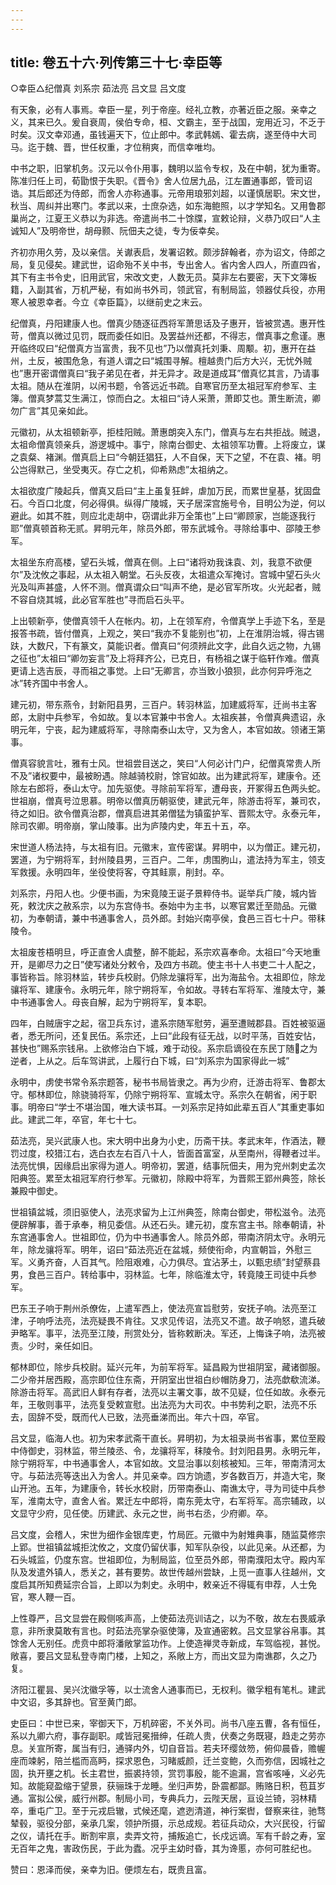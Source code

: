 ```yaml
---
---
---
```

title: 卷五十六·列传第三十七·幸臣等
---

○幸臣△纪僧真  刘系宗  茹法亮  吕文显  吕文度

有天象，必有人事焉。幸臣一星，列于帝座。经礼立教，亦著近臣之服。亲幸之义，其来已久。爰自衰周，侯伯专命，桓、文霸主，至于战国，宠用近习，不乏于时矣。汉文幸邓通，虽钱遍天下，位止郎中。孝武韩嫣、霍去病，遂至侍中大司马。迄于魏、晋，世任权重，才位稍爽，而信幸唯均。

中书之职，旧掌机务。汉元以令仆用事，魏明以监令专权，及在中朝，犹为重寄。陈准归任上司，荀勖恨于失职。《晋令》舍人位居九品，江左置通事郎，管司诏诰。其后郎还为侍郎，而舍人亦称通事。元帝用琅邪刘超，以谨慎居职。宋文世，秋当、周纠并出寒门。孝武以来，士庶杂选，如东海鲍照，以才学知名。又用鲁郡巢尚之，江夏王义恭以为非选。帝遣尚书二十馀牒，宣敕论辩，义恭乃叹曰“人主诚知人”及明帝世，胡母颢、阮佃夫之徒，专为佞幸矣。

齐初亦用久劳，及以亲信。关谳表启，发署诏敕。颇涉辞翰者，亦为诏文，侍郎之局，复见侵矣。建武世，诏命殆不关中书，专出舍人。省内舍人四人，所直四省，其下有主书令史，旧用武官，宋改文吏，人数无员。莫非左右要密，天下文簿板籍，入副其省，万机严秘，有如尚书外司，领武官，有制局监，领器仗兵役，亦用寒人被恩幸者。今立《幸臣篇》，以继前史之末云。

纪僧真，丹阳建康人也。僧真少随逐征西将军萧思话及子惠开，皆被赏遇。惠开性苛，僧真以微过见罚，既而委任如旧。及罢益州还都，不得志，僧真事之愈谨。惠开临终叹曰“纪僧真方当富贵，我不见也”乃以僧真托刘秉、周颙。初，惠开在益州，土反，被围危急，有道人谓之曰“城围寻解。檀越贵门后方大兴，无忧外贼也”惠开密谓僧真曰“我子弟见在者，并无异才。政是道成耳”僧真忆其言，乃请事太祖。随从在淮阴，以闲书题，令答远近书疏。自寒官历至太祖冠军府参军、主簿。僧真梦蒿艾生满江，惊而白之。太祖曰“诗人采萧，萧即艾也。萧生断流，卿勿广言”其见亲如此。

元徽初，从太祖顿新亭，拒桂阳贼。萧惠朗突入东门，僧真与左右共拒战。贼退，太祖命僧真领亲兵，游逻城中。事宁，除南台御史、太祖领军功曹。上将废立，谋之袁粲、褚渊。僧真启上曰“今朝廷猖狂，人不自保，天下之望，不在袁、褚。明公岂得默己，坐受夷灭。存亡之机，仰希熟虑”太祖纳之。

太祖欲度广陵起兵，僧真又启曰“主上虽复狂衅，虐加万民，而累世皇基，犹固盘石。今百口北度，何必得俱。纵得广陵城，天子居深宫施号令，目明公为逆，何以避此。如其不胜，则应北走胡中，窃谓此非万全策也”上曰“卿顾家，岂能逐我行耶”僧真顿首称无贰。昇明元年，除员外郎，带东武城令。寻除给事中、邵陵王参军。

太祖坐东府高楼，望石头城，僧真在侧。上曰“诸将劝我诛袁、刘，我意不欲便尔”及沈攸之事起，从太祖入朝堂。石头反夜，太祖遣众军掩讨。宫城中望石头火光及叫声甚盛，人怀不测。僧真谓众曰“叫声不绝，是必官军所攻。火光起者，贼不容自烧其城，此必官军胜也”寻而启石头平。

上出顿新亭，使僧真领千人在帐内。初，上在领军府，令僧真学上手迹下名，至是报答书疏，皆付僧真，上观之，笑曰“我亦不复能别也”初，上在淮阴治城，得古锡趺，大数尺，下有篆文，莫能识者。僧真曰“何须辨此文字，此自久远之物，九锡之征也”太祖曰“卿勿妄言”及上将拜齐公，已克日，有杨祖之谋于临轩作难。僧真更请上选吉辰，寻而祖之事觉。上曰“无卿言，亦当致小狼狈，此亦何异呼沲之冰”转齐国中书舍人。

建元初，带东燕令，封新阳县男，三百户。转羽林监，加建威将军，迁尚书主客郎，太尉中兵参军，令如故。复以本官兼中书舍人。太祖疾甚，令僧真典遗诏，永明元年，宁丧，起为建威将军，寻除南泰山太守，又为舍人，本官如故。领诸王第事。

僧真容貌言吐，雅有士风。世祖尝目送之，笑曰“人何必计门户，纪僧真常贵人所不及”诸权要中，最被盼遇。除越骑校尉，馀官如故。出为建武将军，建康令。还除左右郎将，泰山太守。加先驱使。寻除前军将军，遭母丧，开冢得五色两头蛇。世祖崩，僧真号泣思慕。明帝以僧真历朝驱使，建武元年，除游击将军，兼司农，待之如旧。欲令僧真治郡，僧真启进其弟僧猛为镇蛮护军、晋熙太守。永泰元年，除司农卿。明帝崩，掌山陵事。出为庐陵内史，年五十五，卒。

宋世道人杨法持，与太祖有旧。元徽末，宣传密谋。昇明中，以为僧正。建元初，罢道，为宁朔将军，封州陵县男，三百户。二年，虏围朐山，遣法持为军主，领支军救援。永明四年，坐役使将客，夺其鲑禀，削封。卒。

刘系宗，丹阳人也。少便书画，为宋竟陵王诞子景粹侍书。诞举兵广陵，城内皆死，敕沈庆之赦系宗，以为东宫侍书。泰始中为主书，以寒官累迁至勋品。元徽初，为奉朝请，兼中书通事舍人，员外郎。封始兴南亭侯，食邑三百七十户。带秣陵令。

太祖废苍梧明旦，呼正直舍人虞整，醉不能起，系宗欢喜奉命。太祖曰“今天地重开，是卿尽力之日”使写诸处分敕令，及四方书疏。使主书十人书吏二十人配之，事皆称旨。除羽林监，转步兵校尉。仍除龙骧将军，出为海盐令。太祖即位，除龙骧将军、建康令。永明元年，除宁朔将军，令如故。寻转右军将军、淮陵太守，兼中书通事舍人。母丧自解，起为宁朔将军，复本职。

四年，白贼唐宇之起，宿卫兵东讨，遣系宗随军慰劳，遍至遭贼郡县。百姓被驱逼者，悉无所问，还复民伍。系宗还，上曰“此段有征无战，以时平荡，百姓安怗，甚快也”赐系宗钱帛。上欲修治白下城，难于动役。系宗启谪役在东民丁随之为逆者，上从之。后车驾讲武，上履行白下城，曰“刘系宗为国家得此一城”

永明中，虏使书常令系宗题答，秘书书局皆隶之。再为少府，迁游击将军、鲁郡太守。郁林即位，除骁骑将军，仍除宁朔将军、宣城太守。系宗久在朝省，闲于职事。明帝曰“学士不堪治国，唯大读书耳。一刘系宗足持如此辈五百人”其重吏事如此。建武二年，卒官，年七十七。

茹法亮，吴兴武康人也。宋大明中出身为小史，历斋干扶。孝武末年，作酒法，鞭罚过度，校猎江右，选白衣左右百八十人，皆面首富室，从至南州，得鞭者过半。法亮忧惧，因缘启出家得为道人。明帝初，罢道，结事阮佃夫，用为兖州刺史孟次阳典签。累至太祖冠军府行参军。元徽初，除殿中将军，为晋熙王郢州典签，除长兼殿中御史。

世祖镇盆城，须旧驱使人，法亮求留为上江州典签，除南台御史，带松滋令。法亮便辟解事，善于承奉，稍见委信。从还石头。建元初，度东宫主书。除奉朝请，补东宫通事舍人。世祖即位，仍为中书通事舍人。除员外郎，带南济阴太守。永明元年，除龙骧将军。明年，诏曰“茹法亮近在盆城，频使衔命，内宣朝旨，外慰三军。义勇齐奋，人百其气。险阻艰难，心力俱尽。宜沾茅土，以甄忠绩”封望蔡县男，食邑三百户。转给事中，羽林监。七年，除临淮太守，转竟陵王司徒中兵参军。

巴东王子响于荆州杀僚佐，上遣军西上，使法亮宣旨慰劳，安抚子响。法亮至江津，子响呼法亮，法亮疑畏不肯往。又求见传诏，法亮又不遣。故子响怒，遣兵破尹略军。事平，法亮至江陵，刑赏处分，皆称敕断决。军还，上悔诛子响，法亮被责。少时，亲任如旧。

郁林即位，除步兵校尉。延兴元年，为前军将军。延昌殿为世祖阴室，藏诸御服。二少帝并居西殿，高宗即位住东斋，开阴室出世祖白纱帽防身刀，法亮歔欷流涕。除游击将军。高武旧人鲜有存者，法亮以主署文事，故不见疑，位任如故。永泰元年，王敬则事平，法亮复受敕宣慰。出法亮为大司农。中书势利之职，法亮不乐去，固辞不受，既而代人已致，法亮垂涕而出。年六十四，卒官。

吕文显，临海人也。初为宋孝武斋干直长。昇明初，为太祖录尚书省事，累位至殿中侍御史，羽林监，带兰陵丞、令，龙骧将军，秣陵令。封刘阳县男。永明元年，除宁朔将军，中书通事舍人，本官如故。文显治事以刻核被知。三年，带南清河太守。与茹法亮等迭出入为舍人。并见亲幸。四方饷遗，岁各数百万，并造大宅，聚山开池。五年，为建康令，转长水校尉，历带南泰山、南谯太守，寻为司徒中兵参军，淮南太守，直舍人省。累迁左中郎将，南东莞太守，右军将军。高宗辅政，以文显守少府，见任使。历建武、永元之世，尚书右丞，少府卿。卒。

吕文度，会稽人，宋世为细作金银库吏，竹局匠。元徽中为射雉典事，随监莫修宗上郢。世祖镇盆城拒沈攸之，文度仍留伏事，知军队杂役，以此见亲。从还都，为石头城监，仍度东宫。世祖即位，为制局监，位至员外郎，带南濮阳太守。殿内军队及发遣外镇人，悉关之，甚有要势。故世传越州尝缺，上觅一直事人往越州，文度启其所知费延宗合旨，上即以为刺史。永明中，敕亲近不得辄有申荐，人士免官，寒人鞭一百。

上性尊严，吕文显尝在殿侧咳声高，上使茹法亮训诘之，以为不敬，故左右畏威承意，非所隶莫敢有言也。时茹法亮掌杂驱使簿，及宣通密敕。吕文显掌谷帛事。其馀舍人无别任。虎贲中郎将潘敞掌监功作。上使造禅灵寺新成，车驾临视，甚悦。敞喜，要吕文显私登寺南门楼，上知之，系敞上方，而出文显为南谯郡，久之乃复。

济阳江瞿昙、吴兴沈徽孚等，以士流舍人通事而已，无权利。徽孚粗有笔札。建武中文诏，多其辞也。官至黄门郎。

史臣曰：中世已来，宰御天下，万机碎密，不关外司。尚书八座五曹，各有恒任，系以九卿六府，事存副职。咸皆冠冕搢绅，任疏人贵，伏奏之务既寝，趋走之劳亦息。关宣所寄，属当有归，通驿内外，切自音旨。若夫环缨敛笏，俯仰晨昏，赡幄座而竦躬，陪兰槛而高眄，探求恩色，习睹威颜，迁兰变鲍，久而弥信，因城社之固，执开壅之机。长主君世，振裘持领，赏罚事殷，能不逾漏，宫省咳唾，义必先知。故能窥盈缩于望景，获骊珠于龙睡。坐归声势，卧震都鄙。贿赂日积，苞苴岁通。富拟公侯，威行州郡。制局小司，专典兵力，云陛天居，亘设兰锜，羽林精卒，重屯广卫。至于元戎启辙，式候还麾，遮迾清道，神行案辔，督察来往，驰骛辇毂，驱役分部，亲承几案，领护所摄，示总成规。若征兵动众，大兴民役，行留之仪，请托在手。断割牢禀，卖弄文符，捕叛追亡，长戍远谪。军有千龄之寿，室无百年之鬼，害政伤民，于此为蠹。况乎主幼时昏，其为谗慝，亦何可胜纪也。

赞曰：恩泽而侯，亲幸为旧。便烦左右，既贵且富。

